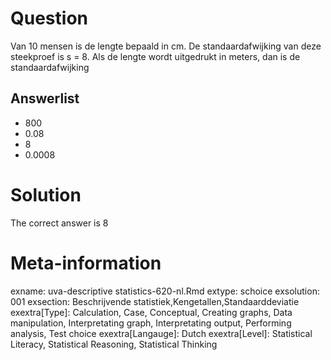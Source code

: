 Question
========

Van 10 mensen is de lengte bepaald in cm. De standaardafwijking van deze steekproef is s = 8. Als de lengte wordt uitgedrukt in meters, dan is de standaardafwijking 

Answerlist
----------
* 800
* 0.08
* 8
* 0.0008

Solution
========

The correct answer is  8 

Meta-information
================
exname: uva-descriptive statistics-620-nl.Rmd 
extype: schoice 
exsolution: 001 
exsection: Beschrijvende statistiek,Kengetallen,Standaarddeviatie 
exextra[Type]: Calculation, Case, Conceptual, Creating graphs, Data manipulation, Interpretating graph, Interpretating output, Performing analysis, Test choice 
exextra[Langauge]: Dutch 
exextra[Level]: Statistical Literacy, Statistical Reasoning, Statistical Thinking 
